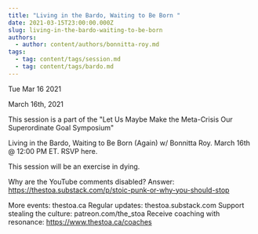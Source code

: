 ```yaml
---
title: "Living in the Bardo, Waiting to Be Born "
date: 2021-03-15T23:00:00.000Z
slug: living-in-the-bardo-waiting-to-be-born
authors:
  - author: content/authors/bonnitta-roy.md
tags:
  - tag: content/tags/session.md
  - tag: content/tags/bardo.md
---
```






Tue Mar 16 2021

March 16th, 2021

This session is a part of the "Let Us Maybe Make the Meta-Crisis Our Superordinate Goal Symposium"

Living in the Bardo, Waiting to Be Born (Again) w/ Bonnitta Roy. March 16th @ 12:00 PM ET. RSVP here.

This session will be an exercise in dying.

Why are the YouTube comments disabled? Answer: https://thestoa.substack.com/p/stoic-punk-or-why-you-should-stop

More events: thestoa.ca
Regular updates: thestoa.substack.com
Support stealing the culture: patreon.com/the_stoa
Receive coaching with resonance: https://www.thestoa.ca/coaches


